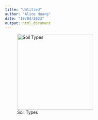 ```yaml
---
title: "Untitled"
author: "Alice Huang"
date: "19/04/2023"
output: html_document
---
```


![Soil Types](./soiltriangle_large.jpg){width=250}